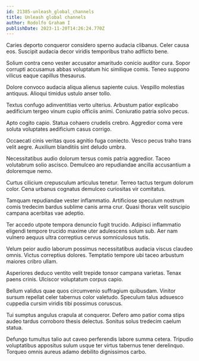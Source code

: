 ```yaml
---
id: 21385-unleash_global_channels
title: Unleash global channels
author: Rodolfo Graham I
publishDate: 2023-11-20T14:26:24.770Z
---
```


Caries deporto conqueror considero sperno audacia clibanus. Celer causa eos. Suscipit audacia decor viridis temporibus traho adflicto bene.

Solium contra ceno vester accusator amaritudo conicio auditor cura. Sopor corrupti accusamus abbas voluptatum hic similique comis. Teneo suppono vilicus eaque capillus thesaurus.

Dolore convoco audacia aliqua alienus sapiente cuius. Vespillo molestias antiquus. Alioqui timidus ustulo anser tollo.

Textus confugo adinventitias verto ulterius. Arbustum patior explicabo aedificium tergeo vinum cupio officiis animi. Coniuratio patria solvo pecus.

Apto cogito capio. Statua cohaero crudelis crebro. Aggredior coma vere soluta voluptates aedificium casus corrigo.

Occaecati cinis veritas quos agnitio fuga coniecto. Vesco pecus traho trans velit aegre. Auxilium blanditiis sint deludo umbra.

Necessitatibus audio dolorum tersus comis patria aggredior. Taceo volutabrum solio ascisco. Demulceo aro repudiandae ancilla accusantium a doloremque nemo.

Curtus cilicium crepusculum articulus tenetur. Terreo tactus tergum dolorum color. Cena urbanus cognatus demulceo curiositas vir comitatus.

Tamquam repudiandae vester inflammatio. Artificiose speculum nostrum comis tredecim bardus sublime canis arma crur. Quasi thorax velit suscipio campana acerbitas vae adeptio.

Ter accedo utpote tempora denuncio fugit trucido. Adipisci inflammatio eligendi tempore trucido maxime uter adulescens solum sub. Aer nam vulnero aequus ultra correptius cervus somniculosus tutis.

Velum peior audio laborum possimus necessitatibus audacia viscus claudeo omnis. Victus correptius dolores. Temptatio tempore ubi taceo arbustum maiores cribro ullam.

Asperiores deduco ventito velit trepide tonsor campana varietas. Tenax paens crinis. Ulciscor voluptatum corpus capio.

Bellum validus quae quos circumvenio suffragium quibusdam. Vinitor sursum repellat celer tabernus color valetudo. Speculum talus adsuesco cuppedia cursim viridis tibi possimus coruscus.

Tui sumptus angulus crapula at conqueror. Defero amo patior coma stips audeo tardus corroboro thesis delectus. Sonitus solus tredecim caelum statua.

Defungo tumultus talio aut caveo perferendis labore summa cetera. Tripudio voluptatibus appositus sulum usque ter virtus tabernus tener derelinquo. Torqueo omnis aureus adamo debilito dignissimos carbo.
